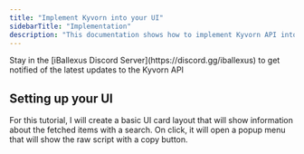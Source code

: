 ```yaml
---
title: "Implement Kyvorn into your UI"
sidebarTitle: "Implementation"
description: "This documentation shows how to implement Kyvorn API into your UI/app"
---
```


<Tip>
  Stay in the [iBallexus Discord Server](https://discord.gg/iballexus) to get notified of the latest updates to the Kyvorn API
</Tip>

## Setting up your UI

For this tutorial, I will create a basic UI card layout that will show information about the fetched items with a search. On click, it will open a popup menu that will show the raw script with a copy button.